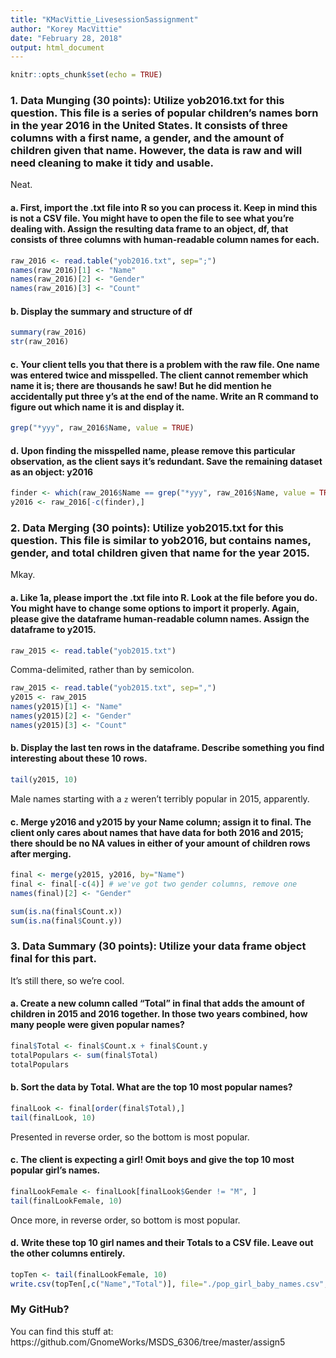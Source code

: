 ```yaml
---
title: "KMacVittie_Livesession5assignment"
author: "Korey MacVittie"
date: "February 28, 2018"
output: html_document
---
```


```r
knitr::opts_chunk$set(echo = TRUE)
```

### 1.	Data Munging (30 points): Utilize yob2016.txt for this question. This file is a series of popular children’s names born in the year 2016 in the United States.  It consists of three columns with a first name, a gender, and the amount of children given that name.  However, the data is raw and will need cleaning to make it tidy and usable.

Neat.

#### a.	First, import the .txt file into R so you can process it.  Keep in mind this is not a CSV file.  You might have to open the file to see what you’re dealing with.  Assign the resulting data frame to an object, df, that consists of three columns with human-readable column names for each.

```r
raw_2016 <- read.table("yob2016.txt", sep=";")
names(raw_2016)[1] <- "Name"
names(raw_2016)[2] <- "Gender"
names(raw_2016)[3] <- "Count"
```

#### b.	Display the summary and structure of df

```r
summary(raw_2016)
str(raw_2016)
```

#### c.	Your client tells you that there is a problem with the raw file.  One name was entered twice and misspelled.  The client cannot remember which name it is; there are thousands he saw! But he did mention he accidentally put three y’s at the end of the name.  Write an R command to figure out which name it is and display it.

```r
grep("*yyy", raw_2016$Name, value = TRUE)
```

#### d.	Upon finding the misspelled name, please remove this particular observation, as the client says it’s redundant.  Save the remaining dataset as an object: y2016 

```r
finder <- which(raw_2016$Name == grep("*yyy", raw_2016$Name, value = TRUE))
y2016 <- raw_2016[-c(finder),]
```

### 2.	Data Merging (30 points): Utilize yob2015.txt for this question.  This file is similar to yob2016, but contains names, gender, and total children given that name for the year 2015.

Mkay.

#### a.	Like 1a, please import the .txt file into R.  Look at the file before you do.  You might have to change some options to import it properly.  Again, please give the dataframe human-readable column names.  Assign the dataframe to y2015.  

```r
raw_2015 <- read.table("yob2015.txt")
```

Comma-delimited, rather than by semicolon.

```r
raw_2015 <- read.table("yob2015.txt", sep=",")
y2015 <- raw_2015
names(y2015)[1] <- "Name"
names(y2015)[2] <- "Gender"
names(y2015)[3] <- "Count"
```

#### b.	Display the last ten rows in the dataframe.  Describe something you find interesting about these 10 rows.

```r
tail(y2015, 10)
```

Male names starting with a `z` weren't terribly popular in 2015, apparently.

#### c.	Merge y2016 and y2015 by your Name column; assign it to final.  The client only cares about names that have data for both 2016 and 2015; there should be no NA values in either of your amount of children rows after merging.

```r
final <- merge(y2015, y2016, by="Name")
final <- final[-c(4)] # we've got two gender columns, remove one
names(final)[2] <- "Gender"

sum(is.na(final$Count.x))
sum(is.na(final$Count.y))
```

### 3.	Data Summary (30 points): Utilize your data frame object final for this part.

It's still there, so we're cool.

#### a.	Create a new column called “Total” in final that adds the amount of children in 2015 and 2016 together.  In those two years combined, how many people were given popular names?

```r
final$Total <- final$Count.x + final$Count.y
totalPopulars <- sum(final$Total)
totalPopulars
```

#### b.	Sort the data by Total.  What are the top 10 most popular names?

```r
finalLook <- final[order(final$Total),]
tail(finalLook, 10)
```

Presented in reverse order, so the bottom is most popular.

#### c.	The client is expecting a girl!  Omit boys and give the top 10 most popular girl’s names.

```r
finalLookFemale <- finalLook[finalLook$Gender != "M", ]
tail(finalLookFemale, 10)
```

Once more, in reverse order, so bottom is most popular.

#### d.	Write these top 10 girl names and their Totals to a CSV file.  Leave out the other columns entirely.

```r
topTen <- tail(finalLookFemale, 10)
write.csv(topTen[,c("Name","Total")], file="./pop_girl_baby_names.csv", row.names=FALSE)
```

### My GitHub?

You can find this stuff at: https://github.com/GnomeWorks/MSDS_6306/tree/master/assign5